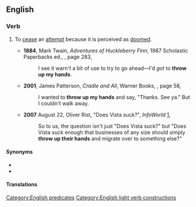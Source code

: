 ==English==

===Verb===
{{en-verb|throw<,,threw,thrown> up one's hands}}

# {{lb|en|intransitive}} To [[cease]] an [[attempt]] because it is perceived as [[doomed]].
#* '''1884''', Mark Twain, ''Adventures of Huckleberry Finn'', 1987 Scholastic Paperbacks ed., {{ISBN|059043389X}}, page 283,
#*: I see it warn't a bit of use to try to go ahead—I'd ''got'' to '''throw up my hands'''.
#* '''2001''', James Patterson, ''Cradle and All'', Warner Books, {{ISBN|0446609404}}, page 58,
#*: I wanted to '''throw up my hands''' and say, "Thanks. See ya." But I couldn't walk away.
#* '''2007''' August 22, Oliver Rist, "Does Vista suck?", ''InfoWorld'' [https://web.archive.org/web/20070826104256/http://www.infoworld.com/article/07/08/22/34OPenterwin_1.html],
#*: So to us, the question isn't just "Does Vista suck?" but "Does Vista suck enough that businesses of any size should simply '''throw up their hands''' and migrate over to something else?"

====Synonyms====
* {{l|en|give up}}
* {{l|en|throw in the towel}}

====Translations====
{{trans-see|(idiomatic) to quit; to give up|throw in the towel}}

[[Category:English predicates]]
[[Category:English light verb constructions]]